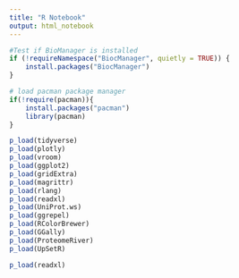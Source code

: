 ```yaml
---
title: "R Notebook"
output: html_notebook
---
```



```r


#Test if BioManager is installed 
if (!requireNamespace("BiocManager", quietly = TRUE)) {
    install.packages("BiocManager")
}

# load pacman package manager
if(!require(pacman)){
    install.packages("pacman")
    library(pacman)
}

p_load(tidyverse)
p_load(plotly)
p_load(vroom)
p_load(ggplot2)
p_load(gridExtra)
p_load(magrittr)
p_load(rlang)
p_load(readxl)
p_load(UniProt.ws)
p_load(ggrepel)
p_load(RColorBrewer)
p_load(GGally)
p_load(ProteomeRiver)
p_load(UpSetR)

p_load(readxl)

```



```r

```

